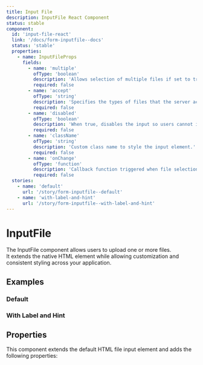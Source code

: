```yaml
---
title: Input File
description: InputFile React Component
status: stable
component:
  id: 'input-file-react'
  link: '/docs/form-inputfile--docs'
  status: 'stable'
  properties:
    - name: InputFileProps
      fields:
        - name: 'multiple'
          ofType: 'boolean'
          description: 'Allows selection of multiple files if set to true.'
          required: false
        - name: 'accept'
          ofType: 'string'
          description: 'Specifies the types of files that the server accepts (e.g., .jpg, .pdf, image/*).'
          required: false
        - name: 'disabled'
          ofType: 'boolean'
          description: 'When true, disables the input so users cannot interact with it.'
          required: false
        - name: 'className'
          ofType: 'string'
          description: 'Custom class name to style the input element.'
          required: false
        - name: 'onChange'
          ofType: 'function'
          description: 'Callback function triggered when file selection changes.'
          required: false
  stories:
    - name: 'default'
      url: '/story/form-inputfile--default'
    - name: 'with-label-and-hint'
      url: '/story/form-inputfile--with-label-and-hint'
---
```


# InputFile

The InputFile component allows users to upload one or more files.  
It extends the native HTML element while allowing customization and consistent styling across your application.

<Section current="react">

<ComponentPreview>
  <InputFile />
</ComponentPreview>

## Examples

### Default

<StorybookFrame componentId="input-file-react" story="default" />

### With Label and Hint

<StorybookFrame componentId="input-file-react" story="with-label-and-hint" />

## Properties

This component extends the default HTML file input element and adds the following properties:

<ComponentPropertiesTable componentId="input-file-react" />

</Section>

